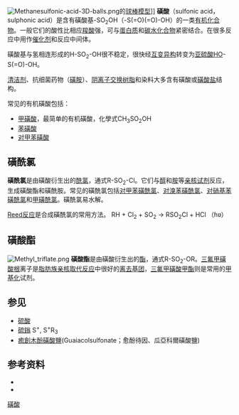 [[File:Methanesulfonic-acid-3D-balls.png|thumb]]的[[球棒模型|球棒模型]]]]
'''磺酸'''（sulfonic acid，sulphonic acid）是含有磺酸基-SO<sub>2</sub>OH（-S(=O)(=O)-OH）的一类[[有机化合物|有机化合物]]。一般它们的酸性比相应[[羧酸|羧酸]]强，可与[[蛋白质|蛋白质]]和[[碳水化合物|碳水化合物]]紧密结合。在很多反应中用作[[催化剂|催化剂]]和反应中间体。

磺酸基与氢相连形成的H-SO<sub>2</sub>-OH很不稳定，很快经[[互变异构|互变异构]]转变为[[亚硫酸|亚硫酸]]HO-S(=O)-OH。

[[清洁剂|清洁剂]]、抗细菌药物（[[磺胺|磺胺]]）、[[阴离子交换树脂|阴离子交换树脂]]和染料大多含有磺酸或[[磺酸盐|磺酸盐]]结构。

常见的有机磺酸包括：
*[[甲磺酸|甲磺酸]]，最简单的有机磺酸，化學式CH<sub>3</sub>SO<sub>2</sub>OH
*[[苯磺酸|苯磺酸]]
*[[对甲苯磺酸|对甲苯磺酸]]

== 磺酰氯 ==
'''磺酰氯'''是由磺酸衍生出的[[酰氯|酰氯]]，通式R-SO<sub>2</sub>-Cl。它们与[[醇|醇]]和[[胺|胺]]等[[亲核试剂|亲核试剂]]反应，生成磺酸酯和磺酰胺。常见的磺酰氯包括[[对甲苯磺酰氯|对甲苯磺酰氯]]、[[对溴苯磺酰氯|对溴苯磺酰氯]]、[[对硝基苯磺酰氯|对硝基苯磺酰氯]]和[[甲磺酰氯|甲磺酰氯]]。磺酰氯易水解。

[[Reed反应|Reed反应]]是合成磺酰氯的常用方法。
RH + Cl<sub>2</sub> + SO<sub>2</sub>  → RSO<sub>2</sub>Cl + HCl  （ɦʋ）

== 磺酸酯 ==
[[File:Methyl_triflate.png|thumb]]
'''磺酸酯'''是由磺酸衍生出的[[酯|酯]]，通式R-SO<sub>2</sub>-OR。[[三氟甲磺酸根|三氟甲磺酸根]]离子是[[脂肪族亲核取代反应|脂肪族亲核取代反应]]中很好的[[离去基团|离去基团]]，[[三氟甲磺酸甲酯|三氟甲磺酸甲酯]]则是常用的[[甲基化|甲基化]]试剂。

== 参见 ==
* [[硫酸|硫酸]]
* [[硫鎓|硫鎓]] S<sup>+</sup>, S<sup>+</sup>R<sub>3</sub>
*[[癒創木酚磺酸鹽|癒創木酚磺酸鹽]](Guaiacolsulfonate；愈酚待因、瓜亞科爾磺酸鹽)

==参考资料==
{{ReflistH}}
*{{Cite journal|title=Texas red, a hydrophilic, red-emitting flourophore for use with flourescein in dual parameter flow microfluorometric and fluorescence microscopic studies|url=https://linkinghub.elsevier.com/retrieve/pii/0022175982902253|last=Titus|first=Julie A.|last2=Haugland|first2=Richard|date=1982-04|journal=Journal of Immunological Methods|issue=2|doi=10.1016/0022-1759(82)90225-3|volume=50|pages=193–204|language=en|last3=Sharrow|first3=Susan O.|last4=Segal|first4=David M.}}
* {{Cite journal|title=Texas Red-X and Rhodamine Red-X, New Derivatives of Sulforhodamine 101 and Lissamine Rhodamine B with Improved Labeling and Fluorescence Properties|url=https://pubs.acs.org/doi/10.1021/bc960034p|last=Lefevre|first=Charles|last2=Kang|first2=Hee Chol|date=1996-01-01|journal=Bioconjugate Chemistry|issue=4|doi=10.1021/bc960034p|volume=7|pages=482–489|language=en|issn=1043-1802|last3=Haugland|first3=Rosaria P.|last4=Malekzadeh|first4=Nabi|last5=Arttamangkul|first5=Seksiri|last6=Haugland|first6=Richard P.}}
{{ReflistF}}
{{官能团}}
{{Authority control}}
[[Category:磺酸|]]